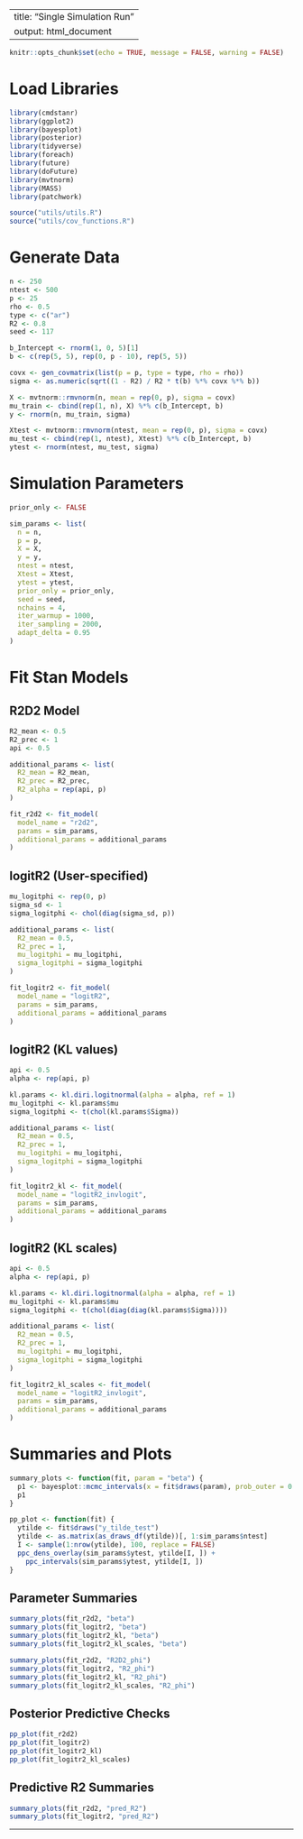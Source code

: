 
---
title: "Single Simulation Run"
output: html_document
---

```r
knitr::opts_chunk$set(echo = TRUE, message = FALSE, warning = FALSE)
```

# Load Libraries

```r
library(cmdstanr)
library(ggplot2)
library(bayesplot)
library(posterior)
library(tidyverse)
library(foreach)
library(future)
library(doFuture)
library(mvtnorm)
library(MASS)
library(patchwork)

source("utils/utils.R") 
source("utils/cov_functions.R") 
```

# Generate Data

```r
n <- 250
ntest <- 500
p <- 25
rho <- 0.5
type <- c("ar")
R2 <- 0.8
seed <- 117

b_Intercept <- rnorm(1, 0, 5)[1]
b <- c(rep(5, 5), rep(0, p - 10), rep(5, 5))

covx <- gen_covmatrix(list(p = p, type = type, rho = rho))
sigma <- as.numeric(sqrt((1 - R2) / R2 * t(b) %*% covx %*% b))

X <- mvtnorm::rmvnorm(n, mean = rep(0, p), sigma = covx)
mu_train <- cbind(rep(1, n), X) %*% c(b_Intercept, b)
y <- rnorm(n, mu_train, sigma)

Xtest <- mvtnorm::rmvnorm(ntest, mean = rep(0, p), sigma = covx)
mu_test <- cbind(rep(1, ntest), Xtest) %*% c(b_Intercept, b)
ytest <- rnorm(ntest, mu_test, sigma)

```

# Simulation Parameters

```r
prior_only <- FALSE

sim_params <- list(
  n = n,
  p = p,
  X = X,
  y = y,
  ntest = ntest,
  Xtest = Xtest,
  ytest = ytest,
  prior_only = prior_only,
  seed = seed,
  nchains = 4,
  iter_warmup = 1000,
  iter_sampling = 2000,
  adapt_delta = 0.95
)
```

# Fit Stan Models

## R2D2 Model

```r
R2_mean <- 0.5
R2_prec <- 1
api <- 0.5

additional_params <- list(
  R2_mean = R2_mean,
  R2_prec = R2_prec,
  R2_alpha = rep(api, p)
)

fit_r2d2 <- fit_model(
  model_name = "r2d2",
  params = sim_params,
  additional_params = additional_params
)
```

## logitR2 (User-specified)

```r
mu_logitphi <- rep(0, p)
sigma_sd <- 1
sigma_logitphi <- chol(diag(sigma_sd, p))

additional_params <- list(
  R2_mean = 0.5,
  R2_prec = 1,
  mu_logitphi = mu_logitphi,
  sigma_logitphi = sigma_logitphi
)

fit_logitr2 <- fit_model(
  model_name = "logitR2",
  params = sim_params,
  additional_params = additional_params
)
```

## logitR2 (KL values)

```r
api <- 0.5
alpha <- rep(api, p)

kl.params <- kl.diri.logitnormal(alpha = alpha, ref = 1)
mu_logitphi <- kl.params$mu
sigma_logitphi <- t(chol(kl.params$Sigma))

additional_params <- list(
  R2_mean = 0.5,
  R2_prec = 1,
  mu_logitphi = mu_logitphi,
  sigma_logitphi = sigma_logitphi
)

fit_logitr2_kl <- fit_model(
  model_name = "logitR2_invlogit",
  params = sim_params,
  additional_params = additional_params
)
```

## logitR2 (KL scales)

```r
api <- 0.5
alpha <- rep(api, p)

kl.params <- kl.diri.logitnormal(alpha = alpha, ref = 1)
mu_logitphi <- kl.params$mu
sigma_logitphi <- t(chol(diag(diag(kl.params$Sigma))))

additional_params <- list(
  R2_mean = 0.5,
  R2_prec = 1,
  mu_logitphi = mu_logitphi,
  sigma_logitphi = sigma_logitphi
)

fit_logitr2_kl_scales <- fit_model(
  model_name = "logitR2_invlogit",
  params = sim_params,
  additional_params = additional_params
)
```

# Summaries and Plots

```r
summary_plots <- function(fit, param = "beta") {
  p1 <- bayesplot::mcmc_intervals(x = fit$draws(param), prob_outer = 0.99)
  p1
}

pp_plot <- function(fit) {
  ytilde <- fit$draws("y_tilde_test")
  ytilde <- as.matrix(as_draws_df(ytilde))[, 1:sim_params$ntest]
  I <- sample(1:nrow(ytilde), 100, replace = FALSE)
  ppc_dens_overlay(sim_params$ytest, ytilde[I, ]) + 
    ppc_intervals(sim_params$ytest, ytilde[I, ])
}
```

## Parameter Summaries

```r
summary_plots(fit_r2d2, "beta")
summary_plots(fit_logitr2, "beta")
summary_plots(fit_logitr2_kl, "beta")
summary_plots(fit_logitr2_kl_scales, "beta")

summary_plots(fit_r2d2, "R2D2_phi")
summary_plots(fit_logitr2, "R2_phi")
summary_plots(fit_logitr2_kl, "R2_phi")
summary_plots(fit_logitr2_kl_scales, "R2_phi")
```

## Posterior Predictive Checks

```r
pp_plot(fit_r2d2)
pp_plot(fit_logitr2)
pp_plot(fit_logitr2_kl)
pp_plot(fit_logitr2_kl_scales)
```

## Predictive R2 Summaries

```r
summary_plots(fit_r2d2, "pred_R2")
summary_plots(fit_logitr2, "pred_R2")
```

---
